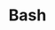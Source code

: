 ---
type: general
credit:
- Chris Kauchak
featured: false
location: Siebel CS 2405
slides: bash.pdf
tags:
- shell
- bash
- tmux
time_start: 2020-02-20T18:00:00.000000-06:00
title: Bash
week_number: 4
---